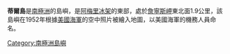 '''蒂爾島'''是[[南極洲|南極洲]]的島嶼，是[[阿梅里冰架|阿梅里冰架]]的東部，處於[[詹寧斯岬|詹寧斯岬]]東北面1.9公里，該島嶼在1952年根據[[美國海軍|美國海軍]]的空中照片被繪入地圖，以美國海軍的機務人員命名。

{{coord|70|8|S|72|39|E|display=title}}

{{Antarctica-geo-stub}}
[[Category:南極洲島嶼|Category:南極洲島嶼]]